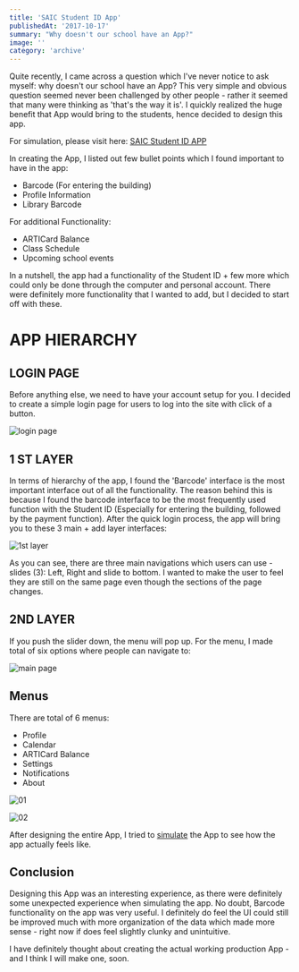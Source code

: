 ```yaml
---
title: 'SAIC Student ID App'
publishedAt: '2017-10-17'
summary: "Why doesn't our school have an App?"
image: ''
category: 'archive'
---
```

Quite recently, I came across a question which I've never notice to ask myself: why doesn't our school have an App? This very simple and obvious question seemed never been challenged by other people - rather it seemed that many were thinking as 'that's the way it is'. I quickly realized the huge benefit that App would bring to the students, hence decided to design this app.

For simulation, please visit here: [SAIC Student ID APP](https://invis.io/GRDTW9W5M)

In creating the App, I listed out few bullet points which I found important to have in the app:

* Barcode (For entering the building)
* Profile Information
* Library Barcode

For additional Functionality:

* ARTICard Balance
* Class Schedule
* Upcoming school events

In a nutshell, the app had a functionality of the Student ID + few more which could only be done through the computer and personal account. There were definitely more functionality that I wanted to add, but I decided to start off with these.

# APP HIERARCHY

## LOGIN PAGE

Before anything else, we need to have your account setup for you. I decided to create a simple login page for users to log into the site with click of a button.

![login page](/static/images/saic-student-id-app/artboard-1-0.5x.png "login page")

## 1 ST LAYER

In terms of hierarchy of the app, I found the 'Barcode' interface is the most important interface out of all the functionality. The reason behind this is because I found the barcode interface to be the most frequently used function with the Student ID (Especially for entering the building, followed by the payment function). After the quick login process, the app will bring you to these 3 main + add layer interfaces:

![1st layer](/static/images/saic-student-id-app/screen-shot-2019-02-25-at-12.57.36-pm.png "1st layer")

As you can see, there are three main navigations which users can use - slides (3): Left, Right and slide to bottom. I wanted to make the user to feel they are still on the same page even though the sections of the page changes. 

## 2ND LAYER

If you push the slider down, the menu will pop up. For the menu, I made total of six options where people can navigate to:

![main page](/static/images/saic-student-id-app/artboard-6-copy-10-0.5x.png "main page")

## Menus

There are total of 6 menus:

* Profile
* Calendar
* ARTICard Balance
* Settings
* Notifications
* About

![01](/static/images/saic-student-id-app/screen-shot-2019-02-25-at-12.59.38-pm.png "01")

![02](/static/images/saic-student-id-app/screen-shot-2019-02-25-at-1.00.43-pm.png "02")

After designing the entire App, I tried to [simulate](https://projects.invisionapp.com/share/GRDTW9W5M#/screens) the App to see how the app actually feels like.

## Conclusion

Designing this App was an interesting experience, as there were definitely some unexpected experience when simulating the app. No doubt, Barcode functionality on the app was very useful. I definitely do feel the UI could still be improved much with more organization of the data which made more sense - right now if does feel slightly clunky and unintuitive.

I have definitely thought about creating the actual working production App - and I think I will make one, soon.
